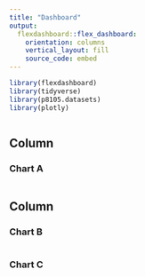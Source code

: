 ```yaml
---
title: "Dashboard"
output: 
  flexdashboard::flex_dashboard:
    orientation: columns
    vertical_layout: fill
    source_code: embed 
---
```


```r
library(flexdashboard)
library(tidyverse)
library(p8105.datasets)
library(plotly)
```

``` r
```

Column {data-width=650}
-----------------------------------------------------------------------

### Chart A

```r
```

Column {data-width=350}
-----------------------------------------------------------------------

### Chart B

```r
```

### Chart C

```r
```

